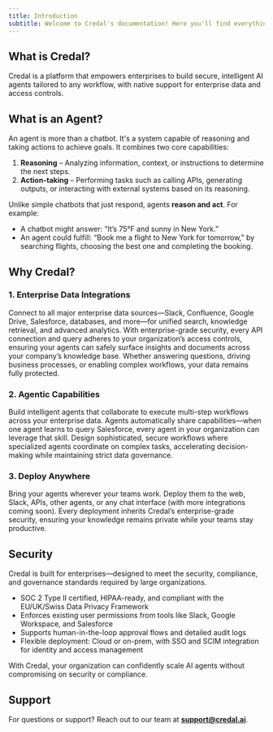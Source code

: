 ```yaml
---
title: Introduction
subtitle: Welcome to Credal's documentation! Here you'll find everything you need to get started, including our API Reference.
---
```


<CardGroup cols={2}>
  <Card
    title="Quickstart"
    icon="fa-solid fa-bolt"
    href="https://credalai.notion.site/Credal-Quickstart-Guide-9f1d589bc51a461e9c9860c2180abc58"
  />
  <Card
    title="API Reference"
    icon="fa-solid fa-code"
    href="/api-reference/copilots/send-message"
  />
  <Card
    title="Blog"
    icon="fa-solid fa-signal"
    href="https://credal.ai/blog"
  />
  <Card
    title="Security"
    icon="fa-solid fa-shield-halved"
    href="https://www.credal.ai/security"
  />
</CardGroup>

## What is Credal?

Credal is a platform that empowers enterprises to build secure, intelligent AI agents tailored to any workflow, with native support for enterprise data and access controls.

## What is an Agent?
An agent is more than a chatbot. It's a system capable of reasoning and taking actions to achieve goals. It combines two core capabilities:

1. **Reasoning** – Analyzing information, context, or instructions to determine the next steps.  
2. **Action-taking** – Performing tasks such as calling APIs, generating outputs, or interacting with external systems based on its reasoning.

Unlike simple chatbots that just respond, agents **reason and act**. For example:
- A chatbot might answer: “It’s 75°F and sunny in New York.”
- An agent could fulfill: “Book me a flight to New York for tomorrow,” by searching flights, choosing the best one and completing the booking.

## Why Credal?

### 1. **Enterprise Data Integrations**
Connect to all major enterprise data sources—Slack, Confluence, Google Drive, Salesforce, databases, and more—for unified search, knowledge retrieval, and advanced analytics. With enterprise-grade security, every API connection and query adheres to your organization’s access controls, ensuring your agents can safely surface insights and documents across your company’s knowledge base. Whether answering questions, driving business processes, or enabling complex workflows, your data remains fully protected.

### 2. **Agentic Capabilities**
Build intelligent agents that collaborate to execute multi-step workflows across your enterprise data. Agents automatically share capabilities—when one agent learns to query Salesforce, every agent in your organization can leverage that skill. Design sophisticated, secure workflows where specialized agents coordinate on complex tasks, accelerating decision-making while maintaining strict data governance.


### 3. **Deploy Anywhere**
Bring your agents wherever your teams work. Deploy them to the web, Slack, APIs, other agents, or any chat interface (with more integrations coming soon). Every deployment inherits Credal’s enterprise-grade security, ensuring your knowledge remains private while your teams stay productive.
## Security

Credal is built for enterprises—designed to meet the security, compliance, and governance standards required by large organizations.

- SOC 2 Type II certified, HIPAA-ready, and compliant with the EU/UK/Swiss Data Privacy Framework  
- Enforces existing user permissions from tools like Slack, Google Workspace, and Salesforce  
- Supports human-in-the-loop approval flows and detailed audit logs  
- Flexible deployment: Cloud or on-prem, with SSO and SCIM integration for identity and access management

With Credal, your organization can confidently scale AI agents without compromising on security or compliance.

## Support

For questions or support? Reach out to our team at **[support@credal.ai](mailto:support@credal.ai)**.
